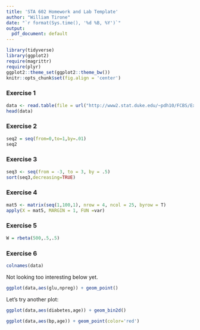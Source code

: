 ```yaml
---
title: 'STA 602 Homework and Lab Template'
author: "William Tirone"
date: "`r format(Sys.time(), '%d %B, %Y')`"
output:
  pdf_document: default
---
```



```r
library(tidyverse)
library(ggplot2)
require(magrittr)
require(plyr)
ggplot2::theme_set(ggplot2::theme_bw())
knitr::opts_chunk$set(fig.align = 'center')
```

### Exercise 1
```r
data <- read.table(file = url("http://www2.stat.duke.edu/~pdh10/FCBS/Exercises/azdiabetes.dat"),header=TRUE)
head(data)
```
### Exercise 2

```r
seq2 = seq(from=0,to=1,by=.01)
seq2
```

### Exercise 3

```r
seq3 <- seq(from = -3, to = 3, by = .5)
sort(seq3,decreasing=TRUE)
```

### Exercise 4

```r
mat5 <- matrix(seq(1,100,1), nrow = 4, ncol = 25, byrow = T)
apply(X = mat5, MARGIN = 1, FUN =var)
```

### Exercise 5 

```r
W = rbeta(500,.5,.5)
```

### Exercise 6
```r
colnames(data)
```

Not looking too interesting below yet.
```r
ggplot(data,aes(glu,npreg)) + geom_point()
```
Let's try another plot: 
```r
ggplot(data,aes(diabetes,age)) + geom_bin2d()
```

```r
ggplot(data,aes(bp,age)) + geom_point(color='red')
```